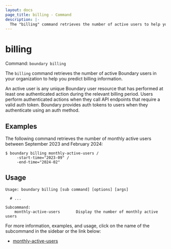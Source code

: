 ```yaml
---
layout: docs
page_title: billing - Command
description: |-
  The "billing" command retrieves the number of active users to help you predict user-based pricing.
---
```


# billing

Command: `boundary billing`

The `billing` command retrieves the number of active Boundary users in your organization to help you predict billing information.

An active user is any unique Boundary user resource that has performed at least one authenticated action during the relevant billing period.
Users perform authenticated actions when they call API endpoints that require a valid auth token.
Boundary provides auth tokens to users when they authenticate using an auth method.

## Examples

The following command retrieves the number of monthly active users between September 2023 and February 2024:

```shell-session
$ boundary billing monthly-active-users /
     -start-time="2023-09" /
     -end-time="2024-02"
```

## Usage

<CodeBlockConfig hideClipboard>

```shell-session
Usage: boundary billing [sub command] [options] [args]

  # ...

Subcommand:
    monthly-active-users       Display the number of monthly active users
```

</CodeBlockConfig>

For more information, examples, and usage, click on the name of the subcommand in the sidebar or the link below:

- [monthly-active-users](/boundary/docs/commands/billing/monthly-active-users)